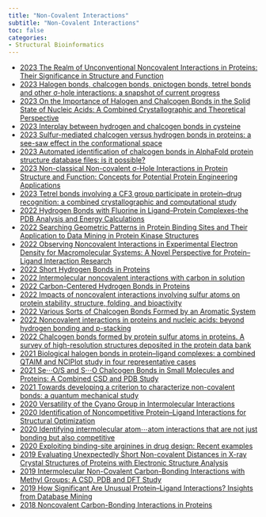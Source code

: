 ```yaml
---
title: "Non-Covalent Interactions"
subtitle: "Non-Covalent Interactions"
toc: false
categories:
- Structural Bioinformatics
---
```



* [2023 The Realm of Unconventional Noncovalent Interactions in Proteins: Their Significance in Structure and Function](https://doi.org/10.1021/acsomega.3c00205){target="_blank"}
* [2023 Halogen bonds, chalcogen bonds, pnictogen bonds, tetrel bonds and other σ-hole inter­actions: a snapshot of current progress](https://doi.org/10.1107/S2053229623004072){target="_blank"}
* [2023 On the Importance of Halogen and Chalcogen Bonds in the Solid State of Nucleic Acids: A Combined Crystallographic and Theoretical Perspective](https://doi.org/10.3390/ijms241713035){target="_blank"}
* [2023 Interplay between hydrogen and chalcogen bonds in cysteine](https://doi.org/10.1002/prot.26437){target="_blank"}
* [2023 Sulfur-mediated chalcogen versus hydrogen bonds in proteins: a see-saw effect in the conformational space](https://doi.org/10.1017/qrd.2023.3){target="_blank"}
* [2023 Automated identification of chalcogen bonds in AlphaFold protein structure database files: is it possible?](https://doi.org/10.3389/fmolb.2023.1155629){target="_blank"}
* [2023 Non-classical Non-covalent σ-Hole Interactions in Protein Structure and Function: Concepts for Potential Protein Engineering Applications](https://doi.org/10.1002/asia.202300026){target="_blank"}
* [2023 Tetrel bonds involving a CF3 group participate in protein–drug recognition: a combined crystallographic and computational study](https://doi.org/10.1039/D3CP00839H){target="_blank"}
* [2022 Hydrogen Bonds with Fluorine in Ligand–Protein Complexes-the PDB Analysis and Energy Calculations](https://doi.org/10.3390/molecules27031005){target="_blank"}
* [2022 Searching Geometric Patterns in Protein Binding Sites and Their Application to Data Mining in Protein Kinase Structures](https://doi.org/10.1021/acs.jmedchem.1c01046){target="_blank"}
* [2022 Observing Noncovalent Interactions in Experimental Electron Density for Macromolecular Systems: A Novel Perspective for Protein–Ligand Interaction Research](https://doi.org/10.1021/acs.jcim.1c01406){target="_blank"}
* [2022 Short Hydrogen Bonds in Proteins](https://doi.org/10.1016/B978-0-12-821978-2.00004-0){target="_blank"}
* [2022 Intermolecular noncovalent interactions with carbon in solution](https://doi.org/10.1039/D2SC05431K){target="_blank"}
* [2022 Carbon-Centered Hydrogen Bonds in Proteins](https://doi.org/10.1021/acs.jcim.2c00015){target="_blank"}
* [2022 Impacts of noncovalent interactions involving sulfur atoms on protein stability, structure, folding, and bioactivity](https://doi.org/10.1039/D2OB01602H){target="_blank"}
* [2022 Various Sorts of Chalcogen Bonds Formed by an Aromatic System](https://doi.org/10.1021/acs.jpca.2c02451){target="_blank"}
* [2022 Noncovalent interactions in proteins and nucleic acids: beyond hydrogen bonding and p-stacking](https://doi.org/10.1039/D2CS00133K){target="_blank"}
* [2022 Chalcogen bonds formed by protein sulfur atoms in proteins. A survey of high-resolution structures deposited in the protein data bank](https://doi.org/10.1080/07391102.2022.2143427){target="_blank"}
* [2021 Biological halogen bonds in protein–ligand complexes: a combined QTAIM and NCIPlot study in four representative cases](https://doi.org/10.1039/D1OB01212F){target="_blank"}
* [2021 Se⋅⋅⋅O/S and S⋅⋅⋅O Chalcogen Bonds in Small Molecules and Proteins: A Combined CSD and PDB Study](https://doi.org/10.1002/cbic.202100498){target="_blank"}
* [2021 Towards developing a criterion to characterize non-covalent bonds: a quantum mechanical study](https://doi.org/10.1039/D0CP05689H){target="_blank"}
* [2020 Versatility of the Cyano Group in Intermolecular Interactions](https://doi.org/10.3390/molecules25194495){target="_blank"}
* [2020 Identification of Noncompetitive Protein–Ligand Interactions for Structural Optimization](https://doi.org/10.1021/acs.jcim.0c00858){target="_blank"}
* [2020 Identifying intermolecular atom⋯atom interactions that are not just bonding but also competitive](https://doi.org/10.1039/D0CE00270D){target="_blank"}
* [2020 Exploiting binding-site arginines in drug design: Recent examples](https://doi.org/10.1016/j.bmcl.2020.127442){target="_blank"}
* [2019 Evaluating Unexpectedly Short Non-covalent Distances in X-ray Crystal Structures of Proteins with Electronic Structure Analysis](https://doi.org/10.1021/acs.jcim.9b00144){target="_blank"}
* [2019 Intermolecular Non-Covalent Carbon-Bonding Interactions with Methyl Groups: A CSD, PDB and DFT Study](https://doi.org/10.3390/molecules24183370){target="_blank"}
* [2019 How Significant Are Unusual Protein–Ligand Interactions? Insights from Database Mining](https://doi.org/10.1021/acs.jmedchem.9b01545){target="_blank"}
* [2018 Noncovalent Carbon-Bonding Interactions in Proteins](https://doi.org/10.1002/anie.201811171){target="_blank"}
